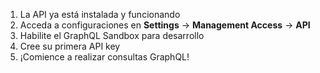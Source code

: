1. La API ya está instalada y funcionando
2. Acceda a configuraciones en **Settings** → **Management Access** → **API**
3. Habilite el GraphQL Sandbox para desarrollo
4. Cree su primera API key
5. ¡Comience a realizar consultas GraphQL!
